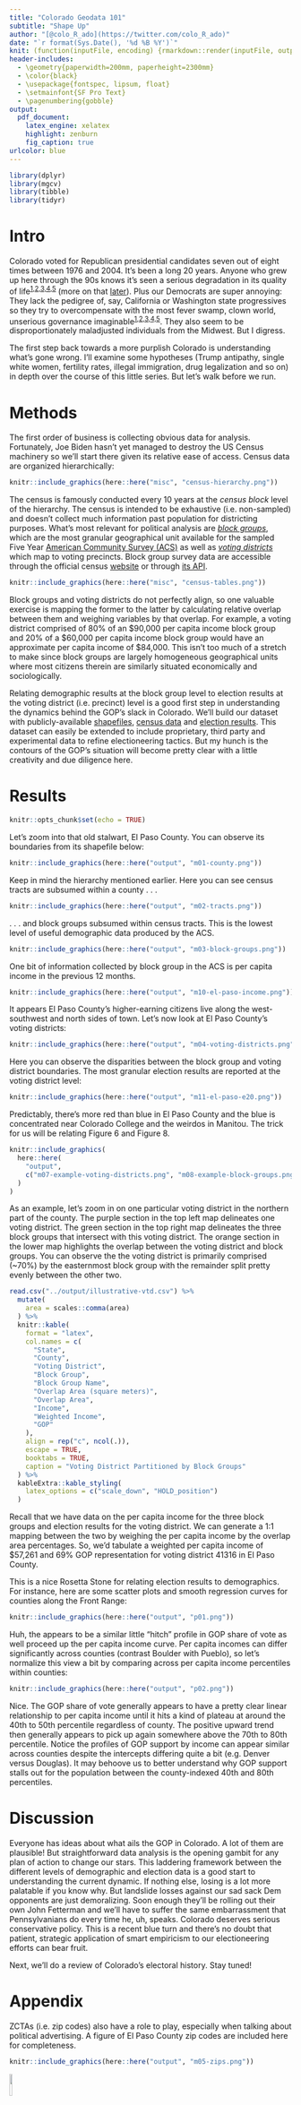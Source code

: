 ```yaml
---
title: "Colorado Geodata 101"
subtitle: "Shape Up"
author: "[@colo_R_ado](https://twitter.com/colo_R_ado)"
date: "`r format(Sys.Date(), '%d %B %Y')`"
knit: (function(inputFile, encoding) {rmarkdown::render(inputFile, output_dir = paste0(dirname(getwd()), "/output/"))})
header-includes:
  - \geometry{paperwidth=200mm, paperheight=2300mm}
  - \color{black}
  - \usepackage{fontspec, lipsum, float}
  - \setmainfont{SF Pro Text}
  - \pagenumbering{gobble}
output: 
  pdf_document:
    latex_engine: xelatex
    highlight: zenburn
    fig_caption: true
urlcolor: blue
---
```


```r
library(dplyr)
library(mgcv)
library(tibble)
library(tidyr)
```

# Intro

Colorado voted for Republican presidential candidates seven out of eight times between 1976 and 2004. It's been a long 20 years. Anyone who grew up here through the 90s knows it's seen a serious degradation in its quality of life^[1,](https://www.denver7.com/news/360/whats-behind-the-dramatic-rise-in-colorado-traffic-deaths-the-stats-trends-and-what-needs-to-change)^^[2,](https://www.denverpost.com/2021/09/26/fentanyl-deaths-colorado/)^^[3,](https://coloradonewsline.com/2021/12/11/increase-in-colorados-property-crime-rate-bucks-national-trend-report-says/)^^[4,](https://www.axios.com/local/denver/2022/02/08/colorado-homeless-problem-biggest-jump)^^[5](https://kdvr.com/news/local/why-did-goodwills-in-colorado-close-all-dressing-rooms/)^ (more on that [later](https://twitter.com/colo_R_ado/status/1668743445677047808?s=20)). Plus our Democrats are super annoying: They lack the pedigree of, say, California or Washington state progressives so they try to overcompensate with the most fever swamp, clown world, unserious governance imaginable^[1,](https://apnews.com/article/elections-colorado-voting-presidential-voter-registration-440a78fff21bfb75d413c69b0c0f3c61#)^^[2,](https://leg.colorado.gov/bills/hb23-1057)^^[3,](https://leg.colorado.gov/content/noncitizen-driver-licenses-sb-13%E2%80%91251)^^[4,](https://gazette.com/opinion/column-legislators-grapple-with-indecent-exposure-bill-stovall/article_34a374a6-edd0-11ed-9d64-5f36e0098e5e.html)^^[5](https://coloradosun.com/2022/11/18/renaming-mount-evans-2/)^. They also seem to be disproportionately maladjusted individuals from the Midwest. But I digress.

The first step back towards a more purplish Colorado is understanding what's gone wrong. I'll examine some hypotheses (Trump antipathy, single white women, fertility rates, illegal immigration, drug legalization and so on) in depth over the course of this little series. But let's walk before we run.

# Methods

The first order of business is collecting obvious data for analysis. Fortunately, Joe Biden hasn't yet managed to destroy the US Census machinery so we'll start there given its relative ease of access. Census data are organized hierarchically:

```r
knitr::include_graphics(here::here("misc", "census-hierarchy.png"))
```

The census is famously conducted every 10 years at the *census block* level of the hierarchy. The census is intended to be exhaustive (i.e. non-sampled) and doesn't collect much information past population for districting purposes. What's most relevant for political analysis are *[block groups](https://www.census.gov/programs-surveys/acs/geography-acs/areas-published.html#par_textimage_7)*, which are the most granular geographical unit available for the sampled Five Year [American Community Survey (ACS)](https://www.bls.gov/lau/acsqa.htm) as well as *[voting districts](https://www2.census.gov/geo/pdfs/reference/GARM/Ch14GARM.pdf)* which map to voting precincts. Block group survey data are accessible through the official census [website](https://data.census.gov/) or through [its API](https://www.census.gov/data/developers/data-sets.html).

```r
knitr::include_graphics(here::here("misc", "census-tables.png"))
```

Block groups and voting districts do not perfectly align, so one valuable exercise is mapping the former to the latter by calculating relative overlap between them and weighing variables by that overlap. For example, a voting district comprised of 80% of an \$90,000 per capita income block group and 20% of a \$60,000 per capita income block group would have an approximate per capita income of \$84,000. This isn't too much of a stretch to make since block groups are largely homogeneous geographical units where most citizens therein are similarly situated economically and sociologically.

Relating demographic results at the block group level to election results at the voting district (i.e. precinct) level is a good first step in understanding the dynamics behind the GOP's slack in Colorado. We'll build our dataset with publicly-available [shapefiles](https://cran.r-project.org/web/packages/tigris/tigris.pdf), [census data](https://walker-data.com/tidycensus/) and [election results](https://www.sos.state.co.us/pubs/elections/resultsData.html). This dataset can easily be extended to include proprietary, third party and experimental data to refine electioneering tactics. But my hunch is the contours of the GOP's situation will become pretty clear with a little creativity and due diligence here.

# Results

```r
knitr::opts_chunk$set(echo = TRUE)
```

Let's zoom into that old stalwart, El Paso County. You can observe its boundaries from its shapefile below:

```r
knitr::include_graphics(here::here("output", "m01-county.png"))
```

Keep in mind the hierarchy mentioned earlier. Here you can see census tracts are subsumed within a county . . .

```r
knitr::include_graphics(here::here("output", "m02-tracts.png"))
```

. . . and block groups subsumed within census tracts. This is the lowest level of useful demographic data produced by the ACS.

```r
knitr::include_graphics(here::here("output", "m03-block-groups.png"))
```

One bit of information collected by block group in the ACS is per capita income in the previous 12 months.

```r
knitr::include_graphics(here::here("output", "m10-el-paso-income.png"))
```

It appears El Paso County's higher-earning citizens live along the west-southwest and north sides of town. Let's now look at El Paso County's voting districts:

```r
knitr::include_graphics(here::here("output", "m04-voting-districts.png"))
```

Here you can observe the disparities between the block group and voting district boundaries. The most granular election results are reported at the voting district level:

```r
knitr::include_graphics(here::here("output", "m11-el-paso-e20.png"))
```

Predictably, there's more red than blue in El Paso County and the blue is concentrated near Colorado College and the weirdos in Manitou. The trick for us will be relating Figure 6 and Figure 8.

```r
knitr::include_graphics(
  here::here(
    "output", 
    c("m07-example-voting-districts.png", "m08-example-block-groups.png", "m09-example-overlap.png")
  )
)
```

As an example, let's zoom in on one particular voting district in the northern part of the county. The purple section in the top left map delineates one voting district. The green section in the top right map delineates the three block groups that intersect with this voting district. The orange section in the lower map highlights the overlap between the voting district and block groups. You can observe the the voting district is primarily comprised (\~70%) by the easternmost block group with the remainder split pretty evenly between the other two.

```r
read.csv("../output/illustrative-vtd.csv") %>%
  mutate(
    area = scales::comma(area)
  ) %>%
  knitr::kable(
    format = "latex",
    col.names = c(
      "State",
      "County",
      "Voting District",
      "Block Group",
      "Block Group Name",
      "Overlap Area (square meters)",
      "Overlap Area",
      "Income",
      "Weighted Income",
      "GOP"
    ),
    align = rep("c", ncol(.)),
    escape = TRUE,
    booktabs = TRUE,
    caption = "Voting District Partitioned by Block Groups"
  ) %>%
  kableExtra::kable_styling(
    latex_options = c("scale_down", "HOLD_position")
  )

```

Recall that we have data on the per capita income for the three block groups and election results for the voting district. We can generate a 1:1 mapping between the two by weighing the per capita income by the overlap area percentages. So, we'd tabulate a weighted per capita income of \$57,261 and 69% GOP representation for voting district 41316 in El Paso County.

This is a nice Rosetta Stone for relating election results to demographics. For instance, here are some scatter plots and smooth regression curves for counties along the Front Range:

```r
knitr::include_graphics(here::here("output", "p01.png"))
```

Huh, the appears to be a similar little "hitch" profile in GOP share of vote as well proceed up the per capita income curve. Per capita incomes can differ significantly across counties (contrast Boulder with Pueblo), so let's normalize this view a bit by comparing across per capita income percentiles within counties:

```r
knitr::include_graphics(here::here("output", "p02.png"))
```

Nice. The GOP share of vote generally appears to have a pretty clear linear relationship to per capita income until it hits a kind of plateau at around the 40th to 50th percentile regardless of county. The positive upward trend then generally appears to pick up again somewhere above the 70th to 80th percentile. Notice the profiles of GOP support by income can appear similar across counties despite the intercepts differing quite a bit (e.g. Denver versus Douglas). It may behoove us to better understand why GOP support stalls out for the population between the county-indexed 40th and 80th percentiles.

# Discussion

Everyone has ideas about what ails the GOP in Colorado. A lot of them are plausible! But straightforward data analysis is the opening gambit for any plan of action to change our stars. This laddering framework between the different levels of demographic and election data is a good start to understanding the current dynamic. If nothing else, losing is a lot more palatable if you know why. But landslide losses against our sad sack Dem opponents are just demoralizing. Soon enough they'll be rolling out their own John Fetterman and we'll have to suffer the same embarrassment that Pennsylvanians do every time he, uh, speaks. Colorado deserves serious conservative policy. This is a recent blue turn and there's no doubt that patient, strategic application of smart empiricism to our electioneering efforts can bear fruit.

Next, we'll do a review of Colorado's electoral history. Stay tuned!

# Appendix

ZCTAs (i.e. zip codes) also have a role to play, especially when talking about political advertising. A figure of El Paso County zip codes are included here for completeness.

```r
knitr::include_graphics(here::here("output", "m05-zips.png"))
```

\vspace*{2cm}

\begingroup
  \centering
![](../misc/co-flag.png){width=10%}
  \par
\endgroup